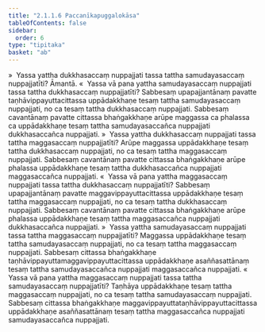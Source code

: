 ```yaml
---
title: "2.1.1.6 Paccanīkapuggalokāsa"
tableOfContents: false
sidebar:
  order: 6
type: "tipitaka"
basket: "ab"
---
```



<DynamicBreadcrumb />

<Division number="36">

<Paragraph number="258">
»  Yassa yattha dukkhasaccaṃ nuppajjati tassa tattha samudayasaccaṃ nuppajjatīti? Āmantā.
</Paragraph>

<Paragraph number="259">
«  Yassa vā pana yattha samudayasaccaṃ nuppajjati tassa tattha dukkhasaccaṃ nuppajjatīti?
</Paragraph>

<Paragraph number="260">
Sabbesaṃ upapajjantānaṃ pavatte taṇhāvippayuttacittassa uppādakkhaṇe tesaṃ tattha samudayasaccaṃ nuppajjati, no ca tesaṃ tattha dukkhasaccaṃ nuppajjati. Sabbesaṃ cavantānaṃ pavatte cittassa bhaṅgakkhaṇe arūpe maggassa ca phalassa ca uppādakkhaṇe tesaṃ tattha samudayasaccañca nuppajjati dukkhasaccañca nuppajjati.
</Paragraph>

<Paragraph number="261">
»  Yassa yattha dukkhasaccaṃ nuppajjati tassa tattha maggasaccaṃ nuppajjatīti?
</Paragraph>

<Paragraph number="262">
Arūpe maggassa uppādakkhaṇe tesaṃ tattha dukkhasaccaṃ nuppajjati, no ca tesaṃ tattha maggasaccaṃ nuppajjati. Sabbesaṃ cavantānaṃ pavatte cittassa bhaṅgakkhaṇe arūpe phalassa uppādakkhaṇe tesaṃ tattha dukkhasaccañca nuppajjati maggasaccañca nuppajjati.
</Paragraph>

<Paragraph number="263">
«  Yassa vā pana yattha maggasaccaṃ nuppajjati tassa tattha dukkhasaccaṃ nuppajjatīti?
</Paragraph>

<Paragraph number="264">
Sabbesaṃ upapajjantānaṃ pavatte maggavippayuttacittassa uppādakkhaṇe tesaṃ tattha maggasaccaṃ nuppajjati, no ca tesaṃ tattha dukkhasaccaṃ nuppajjati. Sabbesaṃ cavantānaṃ pavatte cittassa bhaṅgakkhaṇe arūpe phalassa uppādakkhaṇe tesaṃ tattha maggasaccañca nuppajjati dukkhasaccañca nuppajjati.
</Paragraph>

</Division>
<Division number="37">

<Paragraph number="265">
»  Yassa yattha samudayasaccaṃ nuppajjati tassa tattha maggasaccaṃ nuppajjatīti?
</Paragraph>

<Paragraph number="266">
Maggassa uppādakkhaṇe tesaṃ tattha samudayasaccaṃ nuppajjati, no ca tesaṃ tattha maggasaccaṃ nuppajjati. Sabbesaṃ cittassa bhaṅgakkhaṇe taṇhāvippayuttamaggavippayuttacittassa uppādakkhaṇe asaññasattānaṃ tesaṃ tattha samudayasaccañca nuppajjati maggasaccañca nuppajjati.
</Paragraph>

<Paragraph number="267">
«  Yassa vā pana yattha maggasaccaṃ nuppajjati tassa tattha samudayasaccaṃ nuppajjatīti?
</Paragraph>

<Paragraph number="268">
Taṇhāya uppādakkhaṇe tesaṃ tattha maggasaccaṃ nuppajjati, no ca tesaṃ tattha samudayasaccaṃ nuppajjati. Sabbesaṃ cittassa bhaṅgakkhaṇe maggavippayuttataṇhāvippayuttacittassa uppādakkhaṇe asaññasattānaṃ tesaṃ tattha maggasaccañca nuppajjati samudayasaccañca nuppajjati.
</Paragraph>
</Division>